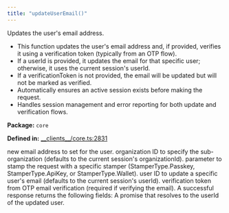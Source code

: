 ```yaml
---
title: "updateUserEmail()"
---
```



<H3Bordered text="Overview" />

Updates the user's email address.

<ul>
  <li>This function updates the user's email address and, if provided, verifies it using a verification token (typically from an OTP flow).</li>
  <li>If a userId is provided, it updates the email for that specific user; otherwise, it uses the current session's userId.</li>
  <li>If a verificationToken is not provided, the email will be updated but will not be marked as verified.</li>
  <li>Automatically ensures an active session exists before making the request.</li>
  <li>Handles session management and error reporting for both update and verification flows.</li>
</ul>

<p><strong>Package:</strong> <code>core</code></p>

<p><strong>Defined in:</strong> <a href="https://github.com/tkhq/sdk/blob/main/packages/core/src/__clients__/core.ts#L2831">__clients__/core.ts:2831</a></p>

<H3Bordered text="Parameters" />

<ParamField body="params" type='UpdateUserEmailParams' required={true} >
  <Expandable title="params details">
    <NestedParam parentKey="params" childKey="email" type='string' required={true}>
new email address to set for the user.
</NestedParam>
    <NestedParam parentKey="params" childKey="organizationId" type='string' required={false}>
organization ID to specify the sub-organization (defaults to the current session's organizationId).
</NestedParam>
    <NestedParam parentKey="params" childKey="stampWith" type='StamperType' required={false}>
parameter to stamp the request with a specific stamper (StamperType.Passkey, StamperType.ApiKey, or StamperType.Wallet).
</NestedParam>
    <NestedParam parentKey="params" childKey="userId" type='string' required={false}>
user ID to update a specific user's email (defaults to the current session's userId).
</NestedParam>
    <NestedParam parentKey="params" childKey="verificationToken" type='string' required={false}>
verification token from OTP email verification (required if verifying the email).
</NestedParam>
  </Expandable>
</ParamField>

<H3Bordered text="Response" />
A successful response returns the following fields:

<ResponseField name="returns" type="string" required={true} >
  A promise that resolves to the userId of the updated user.
</ResponseField>
